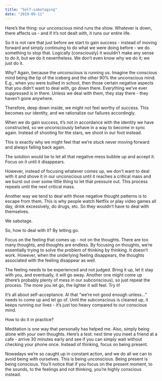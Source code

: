 ```yaml
---
title: "Self-sabotaging"
date: "2019-09-11"
---
```


Here’s the thing: our unconscious mind runs the show. Whatever is down, there affects us - and if it’s not dealt with, it runs our entire life.

So it is not rare that just before we start to gain success - instead of moving forward and simply continuing to do what we were doing before - we do something to stop that. Logically (consciously) it wouldn’t make any sense to do it, but we do it nevertheless. We don’t even know why we do it; we just do it.

Why? Again, because the unconscious is running us. Imagine the conscious mind being the tip of the iceberg and the other 90% the unconscious mind. E.g., when you were bullied in school, then those certain negative aspects that you didn’t want to deal with, go down there. Everything we’ve ever suppressed is in there. Unless we deal with them, they stay there - they haven’t gone anywhere.

Therefore, deep down inside, we might not feel worthy of success. This becomes our identity, and we rationalize our failures accordingly. 

When we do gain success, it’s not in accordance with the identity we have constructed, so we unconsciously behave in a way to become in sync again. Instead of shooting for the stars, we shoot in our foot instead.

This is exactly why we might feel that we’re stuck never moving forward and always falling back again. 

The solution would be to let all that negative mess bubble up and accept it. Focus on it until it disappears. 

However, instead of focusing whatever comes up, we don’t want to deal with it and shove it in our unconscious until it reaches a critical mass and we burst out over some little thing to let that pressure out. This process repeats until the next critical mass.

Another way we tend to deal with those negative thought patterns is to escape from them. This is why people watch Netflix or play video games all day, drink excessively, do drugs, etc. So they wouldn’t have to deal with themselves.

We sabotage. 

So, how to deal with it? By letting go.

Focus on the feeling that comes up - not on the thoughts. There are too many thoughts, and thoughts are endless. By focusing on thoughts, we’re essentially trying to solve the problem of thinking by thinking. It doesn’t work. However, when the underlying feeling disappears, the thoughts associated with the feeling disappear as well.

The feeling needs to be experienced and not judged. Bring it up, let it stay with you, and eventually, it will go away. Another one might come up (there’s probably plenty of mess in our subconscious), so just repeat the process. The more you let go, the lighter it will feel. Try it!

It’s all about self-acceptance. Al that “we’re not good enough unless...” needs to come up and let go of. Until the subconscious is cleaned up, it keeps running our lives - it’s just too heavy compared to our conscious mind. 

How to do it in practice? 

Meditation is one way that personally has helped me. Also, simply being alone with your own thoughts. Here’s a test: next time you meet a friend at a cafe - arrive 30 minutes early and see if you can simply wait without checking your phone once. Instead of thinking, focus on being present. 

Nowadays we’re so caught up in constant action, and we do all we can to avoid being with ourselves. This is being unconscious. Being present is being conscious. You’ll notice that if you focus on the present moment, to the sounds, to the feelings and not thinking, you’re highly conscious instead.
